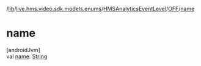 /[lib](/api-reference/android/v2/home/content)/[live.hms.video.sdk.models.enums](../../index)/[HMSAnalyticsEventLevel](../index)/[OFF](index)/[name](name)

# name

[androidJvm]\
val [name](name): [String](https://kotlinlang.org/api/latest/jvm/stdlib/kotlin/-string/index.html)
